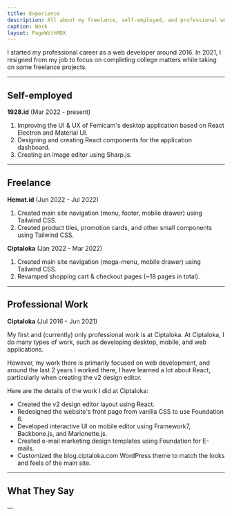 ```yaml
---
title: Experience
description: All about my freelance, self-employed, and professional work experience.
caption: Work
layout: PageWithMDX
---
```


I started my professional career as a web developer around 2016. In 2021, I resigned from my job to focus on completing college matters while taking on some freelance projects.

---

## Self-employed

**1928.id** (Mar 2022 - present)

1. Improving the UI & UX of Femicam's desktop application based on React Electron and Material UI.
2. Designing and creating React components for the application dashboard.
3. Creating an image editor using Sharp.js.

---

## Freelance

**Hemat.id** (Jun 2022 - Jul 2022)

1. Created main site navigation (menu, footer, mobile drawer) using Tailwind CSS.
2. Created product tiles, promotion cards, and other small components using Tailwind CSS.

**Ciptaloka** (Jan 2022 - Mar 2022)

1. Created main site navigation (mega-menu, mobile drawer) using Tailwind CSS.
2. Revamped shopping cart & checkout pages (~18 pages in total).

---

## Professional Work

**Ciptaloka** (Jul 2016 - Jun 2021)

My first and (currently) only professional work is at Ciptaloka. At Ciptaloka, I do many types of work, such as developing desktop, mobile, and web applications.

However, my work there is primarily focused on web development, and around the last 2 years I worked there, I have learned a lot about React, particularly when creating the v2 design editor.

Here are the details of the work I did at Ciptaloka:

- Created the v2 design editor layout using React.
- Redesigned the website's front page from vanilla CSS to use Foundation 6.
- Developed interactive UI on mobile editor using Framework7, Backbone.js, and Marionette.js.
- Created e-mail marketing design templates using Foundation for E-mails.
- Customized the blog.ciptaloka.com WordPress theme to match the looks and feels of the main site.

---

## What They Say

&mdash;
